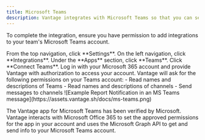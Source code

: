 ```yaml
---
title: Microsoft Teams
description: Vantage integrates with Microsoft Teams so that you can send [Report Notifications](/report_notifications), [Cost Alerts](/cost_alerts), [Cost Anomaly Alerts](/cost_anomaly_alerts), and [Budget Alerts](/budgets#budget-alerts) to your Teams channels. You can adjust notifications to be delivered to a specific public or private channel in Microsoft Teams.
---
```


To complete the integration, ensure you have permission to add integrations to your team's Microsoft Teams account.

<Steps>
    <Step>
    From the top navigation, click **Settings**.
    </Step>
    <Step>
    On the left navigation, click **Integrations**.
    </Step>
    <Step>
    Under the **Apps** section, click **Teams**.
    </Step>
    <Step>
    Click **Connect Teams**.
    </Step>
    <Step>
    Log in with your Microsoft 365 account and provide Vantage with authorization to access your account. Vantage will ask for the following permissions on your Teams account:
    - Read names and descriptions of Teams
    - Read names and descriptions of channels
    - Send messages to channels
    </Step>
</Steps>

<Accordion title="Click to view example MS Teams notifications">
<Frame>
![Example Report Notification in an MS Teams message](https://assets.vantage.sh/docs/ms-teams.png)
</Frame>
</Accordion>


The Vantage app for Microsoft Teams has been verified by Microsoft. Vantage interacts with Microsoft Office 365 to set the approved permissions for the app in your account and uses the Microsoft Graph API to get and send info to your Microsoft Teams account.
